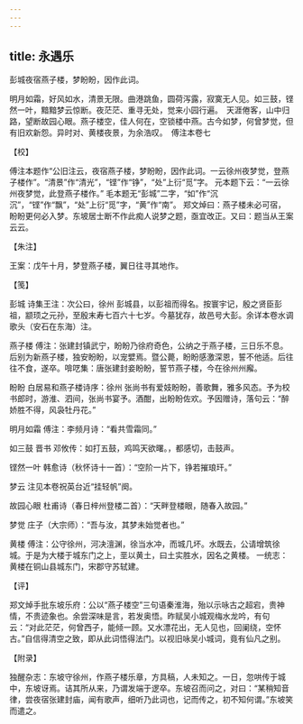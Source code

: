 ```yaml
---
---
---
```

title: 永遇乐
---







彭城夜宿燕子楼，梦盼盼，因作此词。

明月如霜，好风如水，清景无限。曲港跳鱼，圆荷泻露，寂寞无人见。如三鼓，铿然一叶，黯黯梦云惊断。夜茫茫、重寻无处，觉来小园行遍。　天涯倦客，山中归路，望断故园心眼。燕子楼空，佳人何在，空锁楼中燕。古今如梦，何曾梦觉，但有旧欢新怨。异时对、黄楼夜景，为余浩叹。　傅注本卷七





【校】


傅注本题作“公旧注云，夜宿燕子楼，梦盼盼，因作此词。一云徐州夜梦觉，登燕子楼作”。“清景”作“清光”，“铿”作“铮”，“处”上衍“觅”字。 元本题下云：“一云徐州夜梦觉，此登燕子楼作。” 毛本题无“彭城”二字，“如”作“沉沉”，“铿”作“飘”，“处”上衍“觅”字，“黄”作“南”。 郑文焯曰：燕子楼未必可宿，盼盼更何必入梦。东坡居士断不作此痴人说梦之题，亟宜改正。又曰：题当从王案云云。





【朱注】


王案：戊午十月，梦登燕子楼，翼日往寻其地作。





【笺】


彭城 诗集王注：次公曰，徐州 彭城县，以彭祖而得名。按寰宇记，殷之贤臣彭祖，颛顼之元孙，至殷末寿七百六十七岁。今墓犹存，故邑号大彭。余详本卷水调歌头（安石在东海）注。

燕子楼 傅注：张建封镇武宁，盼盼乃徐府奇色，公纳之于燕子楼，三日乐不息。后别为新燕子楼，独安盼盼，以宠嬖焉。暨公薨，盼盼感激深恩，誓不他适。后往往不食，遂卒。啽呓集：唐张建封妾盼盼，誓节燕子楼，今在徐州州廨。

盼盼 白居易和燕子楼诗序：徐州 张尚书有爱妓盼盼，善歌舞，雅多风态。予为校书郎时，游淮、泗间，张尚书宴予。酒酣，出盼盼佐欢。予因赠诗，落句云：“醉娇胜不得，风袅牡丹花。”

明月如霜 傅注：李频月诗：“看共雪霜同。”

如三鼓 晋书 邓攸传：如打五鼓，鸡鸣天欲曙。，都感切，击鼓声。

铿然一叶 韩愈诗（秋怀诗十一首）：“空阶一片下，铮若摧琅玕。”

梦云 注见本卷祝英台近“挂轻帆”阕。

故园心眼 杜甫诗（春日梓州登楼二首）：“天畔登楼眼，随春入故园。”

梦觉 庄子（大宗师）：“吾与汝，其梦未始觉者也。”

黄楼 傅注：公守徐州，河决澶渊，徐当水冲，而城几坏。水既去，公请增筑徐城。于是为大楼于城东门之上，垩以黄土，曰土实胜水，因名之黄楼。 一统志：黄楼在铜山县城东门，宋郡守苏轼建。





【评】


郑文焯手批东坡乐府：公以“燕子楼空”三句语秦淮海，殆以示咏古之超宕，贵神情，不贵迹象也。余尝深味是言，若发奥悟。昨赋吴小城观梅水龙吟，有句云：“对此茫茫，何曾西子，能倾一顾。又水漂花出，无人见也，回阑绕，空怀古。”自信得清空之致，即从此词悟得法门。以视旧咏吴小城词，竟有仙凡之别。





【附录】


独醒杂志：东坡守徐州，作燕子楼乐章，方具稿，人未知之。一日，忽哄传于城中，东坡讶焉。诘其所从来，乃谓发端于逻卒。东坡召而问之，对曰：“某稍知音律，尝夜宿张建封庙，闻有歌声，细听乃此词也，记而传之，初不知何谓。”东坡笑而遣之。